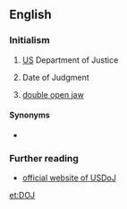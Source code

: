 {{also|dój}}
==English==

===Initialism===
{{rfc-header|Initialism}}
{{head|en|initialism}}

# {{lb|en|US}} [[US]] Department of Justice
# Date of Judgment
# {{lb|en|travel|aviation}} [[double open jaw]]

====Synonyms====
* {{l|en|USDOJ}}

===Further reading===
* [http://www.usdoj.gov/ official website of USDoJ]

[[et:DOJ]]